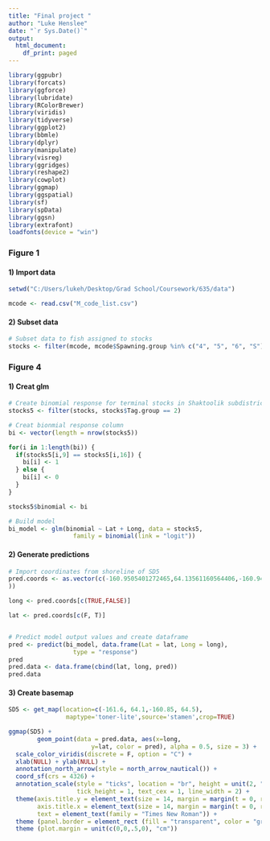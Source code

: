 ```yaml
---
title: "Final project "
author: "Luke Henslee"
date: "`r Sys.Date()`"
output:
  html_document:
    df_print: paged
---
```


```r

library(ggpubr)
library(forcats)
library(ggforce)
library(lubridate)
library(RColorBrewer)
library(viridis)
library(tidyverse)
library(ggplot2)
library(bbmle)
library(dplyr)
library(manipulate)
library(visreg) 
library(ggridges)
library(reshape2)
library(cowplot)
library(ggmap)
library(ggspatial)
library(sf)
library(spData)
library(ggsn)
library(extrafont)
loadfonts(device = "win")

```

### Figure 1  

#### 1) Import data   

```r
setwd("C:/Users/lukeh/Desktop/Grad School/Coursework/635/data")

mcode <- read.csv("M_code_list.csv")
```

#### 2) Subset data
```r
# Subset data to fish assigned to stocks
stocks <- filter(mcode, mcode$Spawning.group %in% c("4", "5", "6", "S"))
```

### Figure 4

#### 1) Creat glm
```r
# Create binomial response for terminal stocks in Shaktoolik subdistrict
stocks5 <- filter(stocks, stocks$Tag.group == 2)

# Creat bionmial response column 
bi <- vector(length = nrow(stocks5))

for(i in 1:length(bi)) {
  if(stocks5[i,9] == stocks5[i,16]) {
    bi[i] <- 1
  } else {
    bi[i] <- 0
  }
}

stocks5$binomial <- bi

# Build model
bi_model <- glm(binomial ~ Lat + Long, data = stocks5,
                  family = binomial(link = "logit"))
```

#### 2) Generate predictions
```r
# Import coordinates from shoreline of SD5
pred.coords <- as.vector(c(-160.9505401272465,64.13561160564406,-160.9482866203195,64.1434881423708,-160.9480757786045,64.14785616503299,-160.9459256773437,64.15133978930778,-160.9417775287547,64.15480865430797,-160.9416807056774,64.15831427853887,-160.9415095246948,64.16268832579692,-160.9413260661951,64.16793832694967,-160.9412367793406,64.17056283525145,-160.9411649134314,64.17406412078368,-160.942989294341,64.17757433724086,-160.9446282997591,64.18283210120917,-160.944426956191,64.18807994680873,-160.9462607332977,64.19246879218618,-160.9481215491512,64.19598299951397,-160.94780267169,64.20298158665632,-160.9534233855457,64.21178186299362,-160.9552878573058,64.21529737860887,-160.9611716092334,64.21884505096519,-160.9650135227999,64.22325104478695,-160.9708991180906,64.22679927955919,-160.978723518117,64.23211391231848,-160.9805891997385,64.23563138141519,-160.9884647685729,64.24006758319857,-160.9943637749521,64.24361346882579,-160.9982504815298,64.24714408537915,-161.0021395904364,64.25067414352881,-161.010057988909,64.2542344497887,-161.0179760588962,64.25779594365004,-161.0179415975776,64.2586709356701,-161.0258292152872,64.26310508629314,-161.037579638709,64.27194490172738,-161.0454734111278,64.27637939219304,-161.051420567104,64.27904875833055,-161.059318934616,64.2834830090605,-161.0672516332845,64.28704130098471,-161.0711546854787,64.29056986143947,-161.0770749922548,64.29411364371448,-161.08498179662,64.29854670675209,-161.090905606442,64.30209003530423,-161.0968631585915,64.30475801999971,-161.1048084525591,64.30831567630716,-161.1127563215217,64.31187031873175,-161.1206743888992,64.31630280006685,-161.1286266782213,64.31985854607562,-161.1366120196489,64.32253894689586,-161.1445378256123,64.32696977882708,-161.1544267413745,64.33316436701998,-161.1604303766203,64.33583072704208,-161.1663405742782,64.33937387630917,-161.1743362820685,64.34205394393244,-161.1822459951527,64.34736110559722,-161.1881950861573,64.35090350123753,-161.1961387097681,64.35533362945841,-161.2000974178006,64.35798639811721,-161.208102809335,64.36066403545207,-161.2140613305604,64.3642032165659,-161.2200438272874,64.36686814551756,-161.2260021141186,64.37040678572694,-161.2319896640668,64.37306951451039,-161.2399758242159,64.37662551710429,-161.2459709060147,64.37928687706876,-161.2499370077104,64.38193975115402,-161.2659800171016,64.38729735276448,-161.2719762668671,64.38996207236296,-161.2800276532803,64.39175608998445,-161.2921052993336,64.39446245539465,-161.3001338884626,64.39713494848084,-161.3101911333028,64.39982092396681,-161.3182484017186,64.40161876194685,-161.3263299452601,64.40253958744611,-161.3364179581324,64.40434489953532,-161.3424516991496,64.40613073952294,-161.3505122214923,64.40792931677134,-161.3606014905671,64.40973145337799,-161.3686447229823,64.41240692542266,-161.3787155556603,64.41509255977616,-161.3867903686745,64.41688573904824,-161.3948618275406,64.41868205328204,-161.4029283735232,64.42047526368017,-161.4110210636542,64.4213924776696,-161.4211415202853,64.42231590559432,-161.4312825056133,64.42236199677987,-161.4373670042844,64.42238926817018,-161.4455046388348,64.42155186133168,-161.453606130705,64.41979768964646,-161.4596948712249,64.4180451279753,-161.4699402784765,64.41460720984308,-161.4781696514101,64.41116741192113,-161.4863987533427,64.40772631719167,-161.4925083348042,64.40332893690929,-161.4966012986987,64.39893236195805,-161.5007260644263,64.39455801259808,-161.5069407040222,64.38845640400224,-161.5130027191569,64.38581668148569,-161.5191306785274,64.38232866605404,-161.5273858783621,64.37890548925608,-161.5294332548511,64.37892501862646 
))

long <- pred.coords[c(TRUE,FALSE)]

lat <- pred.coords[c(F, T)]


# Predict model output values and create dataframe
pred <- predict(bi_model, data.frame(Lat = lat, Long = long),
                  type = "response")
pred
pred.data <- data.frame(cbind(lat, long, pred))
pred.data
```

#### 3) Create basemap
```r
SD5 <- get_map(location=c(-161.6, 64.1,-160.85, 64.5),
                maptype='toner-lite',source='stamen',crop=TRUE) 

ggmap(SD5) +
        geom_point(data = pred.data, aes(x=long, 
                       y=lat, color = pred), alpha = 0.5, size = 3) +
  scale_color_viridis(discrete = F, option = "C") +
  xlab(NULL) + ylab(NULL) +
  annotation_north_arrow(style = north_arrow_nautical()) + 
  coord_sf(crs = 4326) + 
  annotation_scale(style = "ticks", location = "br", height = unit(2, "mm"), 
                   tick_height = 1, text_cex = 1, line_width = 2) +
  theme(axis.title.y = element_text(size = 14, margin = margin(t = 0, r = 10, b = 0, l = 0), colour = "black"),
        axis.title.x = element_text(size = 14, margin = margin(t = 0, r = 0, b = 0, l = 0), colour = "black"),
        text = element_text(family = "Times New Roman")) +
  theme (panel.border = element_rect (fill = "transparent", color = "grey20", size = 2)) +
  theme (plot.margin = unit(c(0,0,.5,0), "cm"))


```

